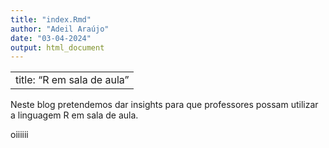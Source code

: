 ---
title: "index.Rmd"
author: "Adeil Araújo"
date: "03-04-2024"
output: html_document
---

---
title: "R em sala de aula"
---

Neste blog pretendemos dar insights para que professores possam utilizar a linguagem R em sala de aula.

oiiiiii